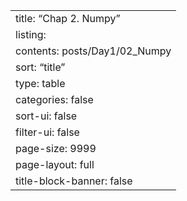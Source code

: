 ---
title: "Chap 2. Numpy"
listing:
  contents: posts/Day1/02_Numpy
  sort: "title"
  type: table
  categories: false
  sort-ui: false
  filter-ui: false
  page-size: 9999
page-layout: full
title-block-banner: false
---